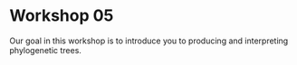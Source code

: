 # Workshop 05 {#sec-workshop-05 .unnumbered}

Our goal in this workshop is to introduce you to producing and interpreting phylogenetic trees.